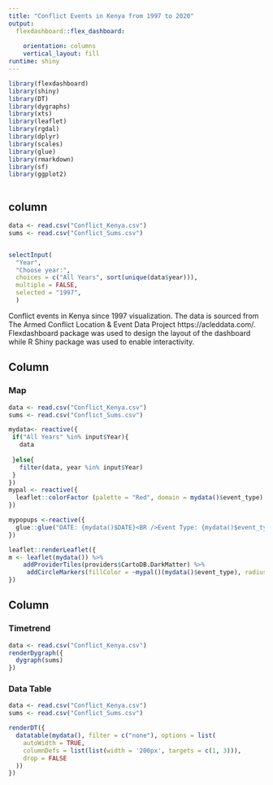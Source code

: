 ---
title: "Conflict Events in Kenya from 1997 to 2020"
output: 
  flexdashboard::flex_dashboard:
    
    orientation: columns
    vertical_layout: fill
runtime: shiny
---

```{r setup, include=FALSE}
library(flexdashboard)
library(shiny)
library(DT)
library(dygraphs)
library(xts)
library(leaflet)
library(rgdal)
library(dplyr)
library(scales)
library(glue)
library(rmarkdown)
library(sf)
library(ggplot2)
```

```{r}
```
 column {data-width=200 .sidebar}
-----------------------------------------------------------------------
```{r, echo=FALSE}
data <- read.csv("Conflict_Kenya.csv")
sums <- read.csv("Conflict_Sums.csv")


selectInput(
  "Year",
  "Choose year:",
  choices = c("All Years", sort(unique(data$year))),
  multiple = FALSE,
  selected = "1997",
  )

```
Conflict events in Kenya since 1997 visualization. The data is sourced from The Armed Conflict Location & Event Data Project https://acleddata.com/. Flexdashboard package was used to design the layout of the dashboard while R Shiny package was used to enable interactivity.

Column {data-width=650}
-----------------------------------------------------------------------

### Map

```{r}
data <- read.csv("Conflict_Kenya.csv")
sums <- read.csv("Conflict_Sums.csv")

mydata<- reactive({
 if("All Years" %in% input$Year){
   data
     
 }else{
   filter(data, year %in% input$Year)
 }
})
mypal <- reactive({
  leaflet::colorFactor (palette = "Red", domain = mydata()$event_type)
})

mypopups <-reactive({
  glue::glue("DATE: {mydata()$DATE}<BR />Event Type: {mydata()$event_type}<br />Fatalities: {mydata()$fatalities}")
})

leaflet::renderLeaflet({
m <- leaflet(mydata()) %>% 
    addProviderTiles(providers$CartoDB.DarkMatter) %>% 
     addCircleMarkers(fillColor = ~mypal()(mydata()$event_type), radius = 2, color = "red", stroke = FALSE, fillOpacity = 0.9, popup = mypopups())
})

```



Column {data-width=350}
-----------------------------------------------------------------------
### Timetrend
```{r}
data <- read.csv("Conflict_Kenya.csv")
renderDygraph({
  dygraph(sums)
})
```

### Data Table
```{r}
data <- read.csv("Conflict_Kenya.csv")
sums <- read.csv("Conflict_Sums.csv")

renderDT({
  datatable(mydata(), filter = c("none"), options = list(
    autoWidth = TRUE,
    columnDefs = list(list(width = '200px', targets = c(1, 3))),
    drop = FALSE
  ))
})

```

			  


